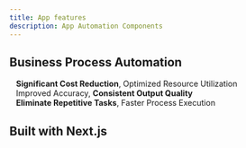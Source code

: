 ```yaml
---
title: App features
description: App Automation Components
---
```


## Business Process Automation
&nbsp;&nbsp;&nbsp;**Significant Cost Reduction**, Optimized Resource Utilization\
&nbsp;&nbsp;&nbsp;Improved Accuracy, **Consistent Output Quality**\
&nbsp;&nbsp;&nbsp;**Eliminate Repetitive Tasks**, Faster Process Execution

## Built with Next.js

<Cards>
  <Card title="Learn more about Esker" href="https://videos.esker.com/watch/NmNPjCYkkURwXVPEsBbEGQ?" />
  <Card title="Listen AI Generated Audio" href="/automated_invoice_processing_efficiency_accuracy_and_scalability.wav" />
</Cards>


